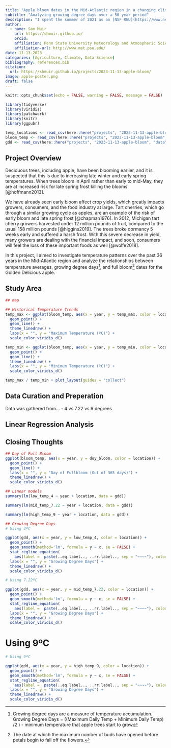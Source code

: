 ```yaml
---
title: "Apple bloom dates in the Mid-Atlantic region in a changing climate"
subtitle: "Analyzing growing degree days over a 50 year period"
description: "I spent the summer of 2021 as an [NSF REU](https://www.nsf.gov/crssprgm/reu/) student at Penn State University researching climate and apple bloom changes with Dr. Rich Marini."
author:
  - name: Sam Muir
    url: https://shmuir.github.io/
    orcid: 
    affiliation: Penn State University Meteorology and Atmospheric Science
    affiliation-url: http://www.met.psu.edu/
date: 11-13-2023
categories: [Agriculture, Climate, Data Science]
bibliography: references.bib
citation:
  url: https://shmuir.github.io/projects/2023-11-13-apple-bloom/
image: apple-poster.png
draft: false
---
```


```r
knitr::opts_chunk$set(echo = FALSE, warning = FALSE, message = FALSE)
```

```r
library(tidyverse)
library(viridis)
library(patchwork)
library(knitr)
library(ggpubr)
```

```r
temp_locations <- read_csv(here::here("projects", "2023-11-13-apple-bloom", "data", "all_locations_temp.csv"))
bloom_temp <- read_csv(here::here("projects", "2023-11-13-apple-bloom", "data", "bloom_temps.csv"))
gdd <- read_csv(here::here("projects", "2023-11-13-apple-bloom", "data", "apple_sum_gdds.csv"))
```

## Project Overview

Deciduous trees, including apple, have been blooming earlier, and it is suspected that this is due to increasing late winter and early spring temperatures. When trees bloom in April rather than early to mid-May, they are at increased risk for late spring frost killing the blooms [@hoffmann2013].

We have already seen early bloom affect crop yields, which greatly impacts growers, consumers, and the food industry at large. Tart cherries, which go through a similar growing cycle as apples, are an example of the risk of early bloom and late spring frost [@chapman1976]. In 2012, Michigan tart cherry growers harvested under 12 million pounds of fruit, compared to the usual 158 million pounds [@higgins2019]. The trees broke dormancy 5 weeks early and suffered a harsh frost. With this severe decrease in yield, many growers are dealing with the financial impact, and soon, consumers will feel the loss of these important foods as well [@wolfe2018].

In this project, I aimed to investigate temperature patterns over the past 36 years in the Mid-Atlantic region and analyze the relationships between temperature averages, growing degree days[^1], and full bloom[^2] dates for the Golden Delicious apple.

[^1]: Growing degree days are a measure of temperature accumulation. Growing Degree Days = ((Maximum Daily Temp + Minimum Daily Temp) /2 ) - minimum temperature that apple trees start to grow

[^2]: The date at which the maximum number of buds have opened before petals begin to fall off the flowers.

## Study Area

```r
## map
```

```r
## Historical Temperature Trends
temp_max <- ggplot(bloom_temp, aes(x = year, y = temp_max, color = location)) +
  geom_point() +
  geom_line() +
  theme_linedraw() +
  labs(x = "", y = "Maximum Temperature (ºC)") +
  scale_color_viridis_d()

temp_min <- ggplot(bloom_temp, aes(x = year, y = temp_min, color = location)) +
  geom_point() +
  geom_line() +
  theme_linedraw() +
  labs(x = "", y = "Minimum Temperature (ºC)") +
  scale_color_viridis_d()

temp_max / temp_min + plot_layout(guides = "collect")
```

## Data Curation and Preperation

Data was gathered from... - 4 vs 7.22 vs 9 degrees

## Linear Regression Analysis

## Closing Thoughts

```r
## Day of Full Bloom
ggplot(bloom_temp, aes(x = year, y = doy_bloom, color = location)) +
  geom_point() +
  geom_line() +
  labs(x = "", y = "Day of Fullbloom (Out of 365 days)") +
  theme_linedraw() +
  scale_color_viridis_d()
```

```r
## Linear models
summary(lm(low_temp_4 ~ year + location, data = gdd))

summary(lm(mid_temp_7.22 ~ year + location, data = gdd))

summary(lm(high_temp_9 ~ year + location, data = gdd))
```

```r
## Growing Degree Days 
# Using 4ºC

ggplot(gdd, aes(x = year, y = low_temp_4, color = location)) +
  geom_point() +
  geom_smooth(method='lm', formula = y ~ x, se = FALSE) +
  stat_regline_equation(
    aes(label =  paste(..eq.label.., ..rr.label.., sep = "~~~~"), color = location)) +
  labs(x = "", y = "Growing Degree Days") +
  theme_linedraw() +
  scale_color_viridis_d()
```

```r
# Using 7.22ºC

ggplot(gdd, aes(x = year, y = mid_temp_7.22, color = location)) +
  geom_point() +
  geom_smooth(method='lm', formula = y ~ x, se = FALSE) +
  stat_regline_equation(
    aes(label =  paste(..eq.label.., ..rr.label.., sep = "~~~~"), color = location)) + 
  labs(x = "", y = "Growing Degree Days") +
  theme_linedraw() +
  scale_color_viridis_d()
```

# Using 9ºC

```r
# Using 9ºC

ggplot(gdd, aes(x = year, y = high_temp_9, color = location)) +
  geom_point() +
  geom_smooth(method='lm', formula = y ~ x, se = FALSE) +
  stat_regline_equation(
    aes(label =  paste(..eq.label.., ..rr.label.., sep = "~~~~"), color = location)) +
  labs(x = "", y = "Growing Degree Days") +
  theme_linedraw() +
  scale_color_viridis_d()
```
